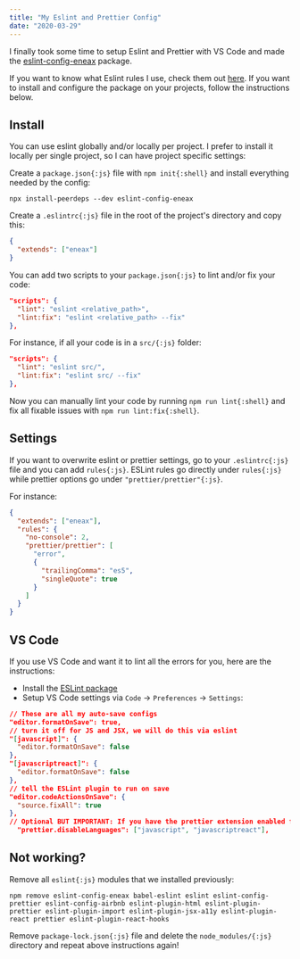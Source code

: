 ```yaml
---
title: "My Eslint and Prettier Config"
date: "2020-03-29"
---
```


I finally took some time to setup Eslint and Prettier with VS Code and made the [eslint-config-eneax](https://www.npmjs.com/package/eslint-config-eneax) package.

If you want to know what Eslint rules I use, check them out [here](https://github.com/eneax/eslint-config-eneax/blob/master/.eslintrc.js).
If you want to install and configure the package on your projects, follow the instructions below.

## Install

You can use eslint globally and/or locally per project.
I prefer to install it locally per single project, so I can have project specific settings:

Create a `package.json{:js}` file with `npm init{:shell}` and install everything needed by the config:

```shell title="Terminal"
npx install-peerdeps --dev eslint-config-eneax
```

Create a `.eslintrc{:js}` file in the root of the project's directory and copy this:

```json title=".eslintrc"
{
  "extends": ["eneax"]
}
```

You can add two scripts to your `package.json{:js}` to lint and/or fix your code:

```json title="package.json"
"scripts": {
  "lint": "eslint <relative_path>",
  "lint:fix": "eslint <relative_path> --fix"
},
```

For instance, if all your code is in a `src/{:js}` folder:

```json title="package.json"
"scripts": {
  "lint": "eslint src/",
  "lint:fix": "eslint src/ --fix"
},
```

Now you can manually lint your code by running `npm run lint{:shell}` and fix all fixable issues with `npm run lint:fix{:shell}`.

## Settings

If you want to overwrite eslint or prettier settings, go to your `.eslintrc{:js}` file and you can add `rules{:js}`.
ESLint rules go directly under `rules{:js}` while prettier options go under `"prettier/prettier"{:js}`.

For instance:

```json title=".eslintrc"
{
  "extends": ["eneax"],
  "rules": {
    "no-console": 2,
    "prettier/prettier": [
      "error",
      {
        "trailingComma": "es5",
        "singleQuote": true
      }
    ]
  }
}
```

## VS Code

If you use VS Code and want it to lint all the errors for you, here are the instructions:

- Install the [ESLint package](https://marketplace.visualstudio.com/items?itemName=dbaeumer.vscode-eslint)
- Setup VS Code settings via `Code` → `Preferences` → `Settings`:

```json title="VS Code Settings"
// These are all my auto-save configs
"editor.formatOnSave": true,
// turn it off for JS and JSX, we will do this via eslint
"[javascript]": {
  "editor.formatOnSave": false
},
"[javascriptreact]": {
  "editor.formatOnSave": false
},
// tell the ESLint plugin to run on save
"editor.codeActionsOnSave": {
  "source.fixAll": true
},
// Optional BUT IMPORTANT: If you have the prettier extension enabled for other languages like CSS and HTML, turn it off for JS since we are doing it through Eslint already
  "prettier.disableLanguages": ["javascript", "javascriptreact"],
```

## Not working?

Remove all `eslint{:js}` modules that we installed previously:

```shell title="Terminal"
npm remove eslint-config-eneax babel-eslint eslint eslint-config-prettier eslint-config-airbnb eslint-plugin-html eslint-plugin-prettier eslint-plugin-import eslint-plugin-jsx-a11y eslint-plugin-react prettier eslint-plugin-react-hooks
```

Remove `package-lock.json{:js}` file and delete the `node_modules/{:js}` directory and repeat above instructions again!
